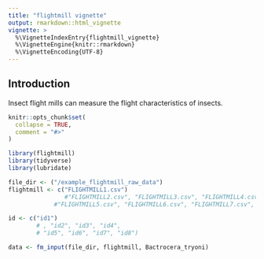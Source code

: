 ```yaml
---
title: "flightmill vignette"
output: rmarkdown::html_vignette
vignette: >
  %\VignetteIndexEntry{flightmill_vignette}
  %\VignetteEngine{knitr::rmarkdown}
  %\VignetteEncoding{UTF-8}
---
```

<!-- ![](hex-image-fm.png) -->

## Introduction 
Insect flight mills can measure the flight characteristics of insects. 


```r
knitr::opts_chunk$set(
  collapse = TRUE,
  comment = "#>"
)
```

```r
library(flightmill)
library(tidyverse)
library(lubridate)

file_dir <- ("/example_flightmill_raw_data")
flightmill <- c("FLIGHTMILL1.csv")
                #"FLIGHTMILL2.csv", "FLIGHTMILL3.csv", "FLIGHTMILL4.csv",
             #"FLIGHTMILL5.csv", "FLIGHTMILL6.csv", "FLIGHTMILL7.csv", "FLIGHTMILL8.csv")

id <- c("id1")
        # , "id2", "id3", "id4",
        # "id5", "id6", "id7", "id8")

data <- fm_input(file_dir, flightmill, Bactrocera_tryoni)
```

